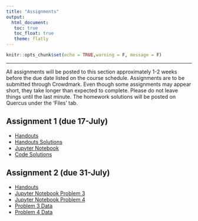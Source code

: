 ```yaml
---
title: "Assignments"
output: 
  html_document:
   toc: true
   toc_float: true
   theme: flatly
---
```


```r
knitr::opts_chunk$set(echo = TRUE,warning = F, message = F)
```
******

All assignments will be posted to this section approximately 1-2 weeks before the due date listed on the course schedule.  Assignments are to be submitted through Crowdmark.  Even though some assignments may appear short, they take longer than expected to complete. Please do not leave things until the last minute.  The homework solutions will be posted on Quercus under the 'Files' tab.

## Assignment 1 (due 17-July)

* [Handouts](https://drive.google.com/file/d/17dA_asrINz8GzmGv79vXkpUw03Efau3F/view?usp=sharing)
* [Handouts Solutions](https://drive.google.com/file/d/13Go3JjSNrzlOB3TOquJFHYU9uRWa6c-t/view?usp=sharing)
* [Jupyter Notebook](https://drive.google.com/file/d/1RA-CoL_w5YiM9AV2jY2BCKTB3kvrEZvq/view?usp=sharing)
* [Code Solutions](https://drive.google.com/file/d/11pz0h1mH7udn5cpQuy_rayTDpC8z6TWm/view?usp=sharing)


## Assignment 2 (due 31-July)

* [Handouts](https://drive.google.com/file/d/1AEpSdw8P5RcEG9-nyq0ay86kulbsZaX7/view?usp=sharing)
* [Jupyter Notebook Problem 3](https://drive.google.com/file/d/1CIHt20Tg28gmuu1Gz7BIkssXq9jn8XRp/view?usp=sharing)
* [Jupyter Notebook Problem 4](https://drive.google.com/file/d/1uYGXqyXrtsMM0fii6BHrsJgtbnzH-kmH/view?usp=sharing)
* [Problem 3 Data](https://github.com/J0EYjoey/SML_Summer2025/raw/refs/heads/main/Data/A2_data/P3data.zip)
* [Problem 4 Data](https://github.com/J0EYjoey/SML_Summer2025/raw/refs/heads/main/Data/A2_data/P4data.zip)



